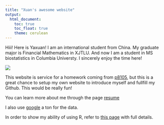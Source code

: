 ```yaml
---
title: "Xuan's awesome website"
output: 
  html_document:
    toc: true
    toc_float: true
    theme: cerulean
---
```

Hiii! Here is Yaxuan!
I am an international student from China. My graduate major is Financial Mathematics in XJTLU. And now I am a student in MS biostatistics in Columbia Universty. I sincerely enjoy the time here!

![](https://media.giphy.com/media/drXGoW1iudhKw/giphy.gif)

This website is service for a homework coming from [p8105](https://p8105.com/making_websites.html),
but this is a great chance to setup my own website to introduce myself and fullfill my Github.
This would be really fun!

You can learn more about me through the page [resume](resume.html)

I also use [google](https://www.google.com/) a ton for the data.

In order to show my ability of using R, refer to [this page](plots.html) with full details.


